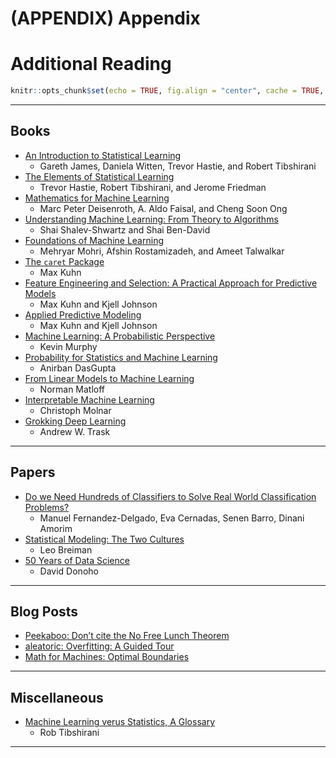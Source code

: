 # (APPENDIX) Appendix {-} 

# Additional Reading

```r
knitr::opts_chunk$set(echo = TRUE, fig.align = "center", cache = TRUE, autodep = TRUE)
```

***

## Books

- [An Introduction to Statistical Learning](https://faculty.marshall.usc.edu/gareth-james/ISL/)
  - Gareth James, Daniela Witten, Trevor Hastie, and Robert Tibshirani
- [The Elements of Statistical Learning](https://web.stanford.edu/~hastie/ElemStatLearn/)
  - Trevor Hastie, Robert Tibshirani, and Jerome Friedman
- [Mathematics for Machine Learning](https://mml-book.github.io/)
  - Marc Peter Deisenroth, A. Aldo Faisal, and Cheng Soon Ong
- [Understanding Machine Learning: From Theory to Algorithms](https://www.cs.huji.ac.il/~shais/UnderstandingMachineLearning/)
  - Shai Shalev-Shwartz and Shai Ben-David
- [Foundations of Machine Learning](https://cs.nyu.edu/~mohri/mlbook/)
  - Mehryar Mohri, Afshin Rostamizadeh, and Ameet Talwalkar
- [The `caret` Package](https://topepo.github.io/caret/index.html)
  - Max Kuhn
- [Feature Engineering and Selection: A Practical Approach for Predictive Models](http://www.feat.engineering/)
  - Max Kuhn and Kjell Johnson
- [Applied Predictive Modeling](http://appliedpredictivemodeling.com/)
  - Max Kuhn and Kjell Johnson
- [Machine Learning: A Probabilistic Perspective](https://www.cs.ubc.ca/~murphyk/MLbook/)
  - Kevin Murphy
- [Probability for Statistics and Machine Learning](https://www.springer.com/gp/book/9781441996336)
  - Anirban DasGupta
- [From Linear Models to Machine Learning](http://heather.cs.ucdavis.edu/draftregclass.pdf)
  - Norman Matloff
- [Interpretable Machine Learning](https://christophm.github.io/interpretable-ml-book/)
  - Christoph Molnar
- [Grokking Deep Learning](https://www.manning.com/books/grokking-deep-learning)
  - Andrew W. Trask

***

## Papers

- [Do we Need Hundreds of Classifiers to Solve Real World Classification Problems?](http://jmlr.csail.mit.edu/papers/volume15/delgado14a/delgado14a.pdf)
  - Manuel Fernandez-Delgado, Eva Cernadas, Senen Barro, Dinani Amorim
- [Statistical Modeling: The Two Cultures](https://projecteuclid.org/euclid.ss/1009213726)
  - Leo Breiman
- [50 Years of Data Science](https://www.tandfonline.com/doi/full/10.1080/10618600.2017.1384734)
  - David Donoho

***

## Blog Posts

- [Peekaboo: Don't cite the No Free Lunch Theorem](https://peekaboo-vision.blogspot.com/2019/07/dont-cite-no-free-lunch-theorem.html)
- [aleatoric: Overfitting: A Guided Tour](https://www.alexpghayes.com/blog/overfitting-a-guided-tour/)
- [Math for Machines: Optimal Boundaries](https://mathformachines.com/posts/decision/)

***

## Miscellaneous 

- [Machine Learning verus Statistics, A Glossary](https://statweb.stanford.edu/~tibs/stat315a/glossary.pdf)
  - Rob Tibshirani

***
